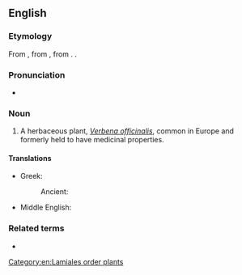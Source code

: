 ==English==
{{rfi|en}}

===Etymology===
From {{inh|en|enm|verveyne}}, from {{der|en|fro|verveine}}, from {{der|en|la|verbēna}}. {{doublet|en|verbena}}.

===Pronunciation===
* {{IPA|en|/ˈvɜːveɪn/}}

===Noun===
{{en-noun|~}}

# A herbaceous plant, ''[[Verbena officinalis]]'', common in Europe and formerly held to have medicinal properties.

====Translations====
{{trans-top|''Verbena officinalis''}}
* Greek:
*: Ancient: {{t|grc|περιστέριον|n}}
{{trans-mid}}
* Middle English: {{t|enm|verveyne}}
{{trans-bottom}}

===Related terms===
* {{l|en|verbena}}

[[Category:en:Lamiales order plants]]
